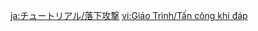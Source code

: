 {{Tutorial
|title    = Plunging Attacks
|subtitle = Combat Knowledge
|type     = Adventure
|icon     = Icon Tutorial Combat.png
|about    = Plunging Attack
|image1   = Tutorial Adventure Plunging Attacks.png
|text1    = Unleashing a {{Color|help|Normal Attack}} from a certain distance off the ground will unleash a {{Color|help|Plunging Attack}} instead. Fall damage is decreased when using this form of attack.
|sort     = 6014
}}

[[ja:チュートリアル/落下攻撃]]
[[vi:Giáo Trình/Tấn công khi đáp]]